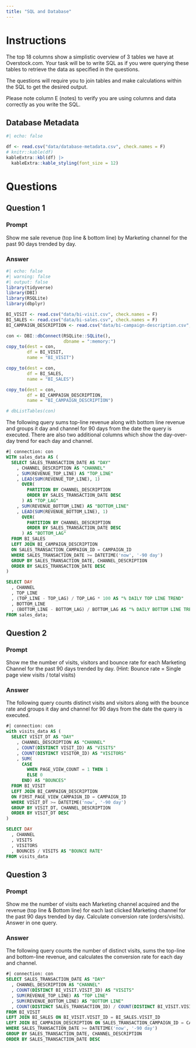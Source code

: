 ```yaml
---
title: "SQL and Database"
---
```


# Instructions

The top 18 columns show a simplistic overview of 3 tables we have at Overstock.com. Your task will be to write SQL as if you were querying these tables to retrieve the data as specified in the questions.

The questions will require you to join tables and make calculations within the SQL to get the desired output.

Please note column E (notes) to verify you are using columns and data correctly as you write the SQL.

## Database Metadata

```r
#| echo: false

df <- read.csv("data/database-metadata.csv", check.names = F)
# knitr::kable(df)
kableExtra::kbl(df) |>
  kableExtra::kable_styling(font_size = 12)
```

# Questions

## Question 1

### Prompt

Show me sale revenue (top line & bottom line) by Marketing channel for the past 90 days trended by day.

### Answer

```r
#| echo: false
#| warning: false
#| output: false
library(tidyverse)
library(DBI)
library(RSQLite)
library(dbplyr)

BI_VISIT <- read.csv("data/bi-visit.csv", check.names = F)
BI_SALES <- read.csv("data/bi-sales.csv", check.names = F)
BI_CAMPAIGN_DESCRIPTION <- read.csv("data/bi-campaign-description.csv", check.names = F)

con <- DBI::dbConnect(RSQLite::SQLite(), 
                      dbname = ":memory:")
copy_to(dest = con, 
        df = BI_VISIT, 
        name = "BI_VISIT")

copy_to(dest = con, 
        df = BI_SALES, 
        name = "BI_SALES")

copy_to(dest = con, 
        df = BI_CAMPAIGN_DESCRIPTION, 
        name = "BI_CAMPAIGN_DESCRIPTION")

# dbListTables(con)
```

The following query sums top-line revenue along with bottom line revenue and groups it day and channel for 90 days from the date the query is executed. There are also two additional columns which show the day-over-day trend for each day and channel.

```sql
#| connection: con
WITH sales_data AS (
  SELECT SALES_TRANSACTION_DATE AS "DAY"
    , CHANNEL_DESCRIPTION AS "CHANNEL"
    , SUM(REVENUE_TOP_LINE) AS "TOP_LINE"
    , LEAD(SUM(REVENUE_TOP_LINE), 1) 
      OVER(
        PARTITION BY CHANNEL_DESCRIPTION 
        ORDER BY SALES_TRANSACTION_DATE DESC
      ) AS "TOP_LAG"
    , SUM(REVENUE_BOTTOM_LINE) AS "BOTTOM_LINE"
    , LEAD(SUM(REVENUE_BOTTOM_LINE), 1) 
      OVER(
        PARTITION BY CHANNEL_DESCRIPTION 
        ORDER BY SALES_TRANSACTION_DATE DESC
      ) AS "BOTTOM_LAG"
  FROM BI_SALES
  LEFT JOIN BI_CAMPAIGN_DESCRIPTION
  ON SALES_TRANSACTION_CAMPAIGN_ID = CAMPAIGN_ID
  WHERE SALES_TRANSACTION_DATE >= DATETIME('now', '-90 day')
  GROUP BY SALES_TRANSACTION_DATE, CHANNEL_DESCRIPTION
  ORDER BY SALES_TRANSACTION_DATE DESC
)

SELECT DAY
  , CHANNEL
  , TOP_LINE
  , (TOP_LINE - TOP_LAG) / TOP_LAG * 100 AS "% DAILY TOP LINE TREND"
  , BOTTOM_LINE
  , (BOTTOM_LINE - BOTTOM_LAG) / BOTTOM_LAG AS "% DAILY BOTTOM LINE TREND"
FROM sales_data;
```

## Question 2

### Prompt

Show me the number of visits, visitors and bounce rate for each Marketing Channel for the past 90 days trended by day. (Hint: Bounce rate = Single page view visits / total visits)

### Answer

The following query counts distinct visits and visitors along with the bounce rate and groups it day and channel for 90 days from the date the query is executed.

```sql
#| connection: con
with visits_data AS (
  SELECT VISIT_DT AS "DAY"
    , CHANNEL_DESCRIPTION AS "CHANNEL"
    , COUNT(DISTINCT VISIT_ID) AS "VISITS"
    , COUNT(DISTINCT VISITOR_ID) AS "VISITORS"
    , SUM(
      CASE
        WHEN PAGE_VIEW_COUNT = 1 THEN 1
        ELSE 0
      END) AS "BOUNCES"
  FROM BI_VISIT
  LEFT JOIN BI_CAMPAIGN_DESCRIPTION
  ON FIRST_PAGE_VIEW_CAMPAIGN_ID = CAMPAIGN_ID
  WHERE VISIT_DT >= DATETIME('now', '-90 day')
  GROUP BY VISIT_DT, CHANNEL_DESCRIPTION
  ORDER BY VISIT_DT DESC
)

SELECT DAY
  , CHANNEL
  , VISITS
  , VISITORS
  , BOUNCES / VISITS AS "BOUNCE RATE"
FROM visits_data
```

## Question 3

### Prompt

Show me the number of visits each Marketing channel acquired and the revenue (top line & Bottom line) for each last clicked Marketing channel for the past 90 days trended by day. Calculate conversion rate (orders/visits). Answer in one query.

### Answer

The following query counts the number of distinct visits, sums the top-line and bottom-line revenue, and calculates the conversion rate for each day and channel.

```sql
#| connection: con
SELECT SALES_TRANSACTION_DATE AS "DAY"
  , CHANNEL_DESCRIPTION AS "CHANNEL"
  , COUNT(DISTINCT BI_VISIT.VISIT_ID) AS "VISITS"
  , SUM(REVENUE_TOP_LINE) AS "TOP LINE"
  , SUM(REVENUE_BOTTOM_LINE) AS "BOTTOM LINE"
  , COUNT(DISTINCT SALES_TRANSACTION_ID) / COUNT(DISTINCT BI_VISIT.VISIT_ID) AS "CONVERSION RATE"
FROM BI_VISIT
LEFT JOIN BI_SALES ON BI_VISIT.VISIT_ID = BI_SALES.VISIT_ID
LEFT JOIN BI_CAMPAIGN_DESCRIPTION ON SALES_TRANSACTION_CAMPAIGN_ID = CAMPAIGN_ID
WHERE SALES_TRANSACTION_DATE >= DATETIME('now', '-90 day')
GROUP BY SALES_TRANSACTION_DATE, CHANNEL_DESCRIPTION
ORDER BY SALES_TRANSACTION_DATE DESC
```
